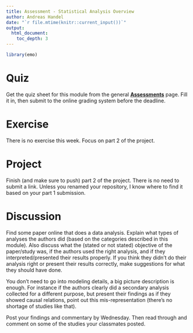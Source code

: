 ```yaml
---
title: Assessment - Statistical Analysis Overview
author: Andreas Handel
date: "`r file.mtime(knitr::current_input())`"
output: 
  html_document:
    toc_depth: 3
---
```



```r
library(emo)
```



# Quiz

Get the quiz sheet for this module from the general [__Assessments__](./Course_Assessments.html) page. Fill it in, then submit to the online grading system before the deadline. 


# Exercise

There is no exercise this week. Focus on part 2 of the project.


# Project

Finish (and make sure to push) part 2 of the project. There is no need to submit a link. Unless you renamed your repository, I know where to find it based on your part 1 submission.


# Discussion

Find some paper online that does a data analysis. Explain what types of analyses the authors did (based on the categories described in this module). Also discuss what the (stated or not stated) objective of the paper/study was, if the authors used the right analysis, and if they interpreted/presented their results properly. If you think they didn't do their analysis right or present their results correctly, make suggestions for what they should have done. 

You don't need to go into modeling details, a big picture description is enough. For instance if the authors clearly did a secondary analysis collected for a different purpose, but present their findings as if they showed causal relations, point out this mis-representation (there's no shortage of studies like that).

Post your findings and commentary by Wednesday. Then read through and comment on some of the studies your classmates posted.




